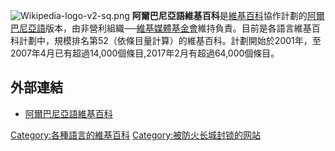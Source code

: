 [[File:Wikipedia-logo-v2-sq.png|right]]
'''阿爾巴尼亞語維基百科'''是[[維基百科|維基百科]]協作計劃的[[阿爾巴尼亞語|阿爾巴尼亞語]]版本，由非營利組織──[[維基媒體基金會|維基媒體基金會]]維持負責。目前是各語言維基百科計劃中，規模排名第52（依條目量計算）的維基百科。計劃開始於2001年，至2007年4月已有超過14,000個條目,2017年2月有超過64,000個條目。

== 外部連結 ==
* [https://sq.wikipedia.org/wiki/Faqja_kryesore 阿爾巴尼亞語維基百科] {{Wayback|url=https://sq.wikipedia.org/wiki/Faqja_kryesore |date=20210517111227 }}

{{Wikipedia Editions}}

[[Category:各種語言的維基百科|Category:各種語言的維基百科]]
[[Category:被防火长城封锁的网站|Category:被防火长城封锁的网站]]


{{Wikipedia-stub}}